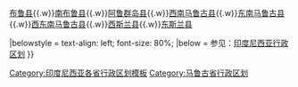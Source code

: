 {{Navbox
|name = 马鲁古省行政区划
|title = [[马鲁古省]]行政区划
|above = 国别：[[印度尼西亚]]　　[[首府]]：[[安汶]]
|image = [[File:Maluku in Indonesia (special marker).svg|80px]]|
|state = {{{state<includeonly>|collapsed</includeonly>}}}

|group1style = text-align: center;
|group1 = 市
|list1style = text-align: center;
|list1 = [[安汶|安汶市]]、[[图阿尔 (印尼)|图阿尔市]]

|group2style = text-align: center;
|group2 = 县
|list2style = text-align: center;
|list2=[[中马鲁古县]]{{.w}}[[布鲁县]]{{.w}}[[南布鲁县]]{{.w}}[[阿鲁群岛|阿鲁群岛县]]{{.w}}[[西南马鲁古县]]{{.w}}[[东南马鲁古县]]{{.w}}[[西东南马鲁古县]]{{.w}}[[西斯兰县]]{{.w}}[[东斯兰县]]

|belowstyle = text-align: left; font-size: 80%;
|below = 参见：[[印度尼西亚行政区划]]
}}<noinclude>

[[Category:印度尼西亚各省行政区划模板]]
[[Category:马鲁古省行政区划]]

</noinclude>
